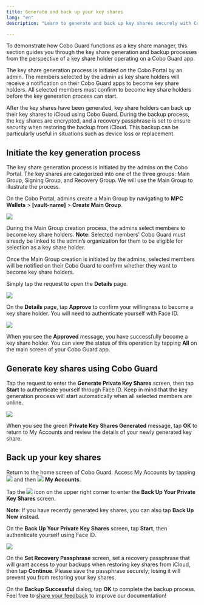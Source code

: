 ```yaml
---
title: Generate and back up your key shares
lang: "en"
description: "Learn to generate and back up key shares securely with Cobo Guard, ensuring your digital assets are protected during device changes."

---
```


To demonstrate how Cobo Guard functions as a key share manager, this section guides you through the key share generation and backup processes from the perspective of a key share holder operating on a Cobo Guard app.

The key share generation process is initiated on the Cobo Portal by an admin. The members selected by the admin as key share holders will receive a notification on their Cobo Guard apps to become key share holders. All selected members must confirm to become key share holders before the key generation process can start. 

After the key shares have been generated, key share holders can back up their key shares to iCloud using Cobo Guard. During the backup process, the key shares are encrypted, and a recovery passphrase is set to ensure security when restoring the backup from iCloud. This backup can be particularly useful in situations such as device loss or replacement.

## Initiate the key generation process
The key share generation process is initiated by the admins on the Cobo Portal. The key shares are categorized into one of the three groups: Main Group, Signing Group, and Recovery Group. We will use the Main Group to illustrate the process.

On the Cobo Portal, admins create a Main Group by navigating to **MPC Wallets** > **[vault-name]** > **Create Main Group**.

<img src="/en/images/cobo-guard/common/createmaingroup.png" className="screenshot_full_screen"></img>

During the Main Group creation process, the admins select members to become key share holders. **Note**: Selected members' Cobo Guard must already be linked to the admin’s organization for them to be eligible for selection as a key share holder.

Once the Main Group creation is initiated by the admins, selected members will be notified on their Cobo Guard to confirm whether they want to become key share holders.

Simply tap the request to open the **Details** page.

<img src="/en/images/cobo-guard/common/become.png" className="screenshot_nav_bar"></img>

On the **Details** page, tap **Approve** to confirm your willingness to become a key share holder. You will need to authenticate yourself with Face ID.

<img src="/en/images/cobo-guard/common/become1.png" className="screenshot_nav_bar"></img>

When you see the **Approved** message, you have successfully become a key share holder. You can view the status of this operation by tapping **All** on the main screen of your Cobo Guard app.

## Generate key shares using Cobo Guard
Tap the request to enter the **Generate Private Key Shares** screen, then tap **Start** to authenticate yourself through Face ID. Keep in mind that the key generation process will start automatically when all selected members are online.

<img src="/en/images/cobo-guard/common/keygen.png" className="screenshot_nav_bar"></img>

When you see the green **Private Key Shares Generated** message, tap **OK** to return to My Accounts and review the details of your newly generated key share.

## Back up your key shares
Return to the home screen of Cobo Guard. Access My Accounts by tapping <img src="/en/images/cobo-guard/common/icon_menu.svg" className="icon"></img> and then <img src="/en/images/cobo-guard/common/icon_account.svg" className="icon"></img> **My Accounts**.

Tap the <img src="/en/images/cobo-guard/common/icon_cloud.svg" className="icon"></img> icon on the upper right corner to enter the **Back Up Your Private Key Shares** screen.

**Note**: If you have recently generated key shares, you can also tap **Back Up Now** instead.

On the **Back Up Your Private Key Shares** screen, tap **Start**, then authenticate yourself using Face ID.

<img src="/en/images/cobo-guard/common/backup.png" className="screenshot_nav_bar"></img>

On the **Set Recovery Passphrase** screen, set a recovery passphrase that will grant access to your backups when restoring key shares from iCloud, then tap **Continue**.
<Warning>Please save the passphrase securely; losing it will prevent you from restoring your key shares.</Warning>

On the **Backup Successful** dialog, tap **OK** to complete the backup process.
<Tip>Feel free to [share your feedback](https://forms.zohopublic.com/cobo/form/DocumentFeedbackForm/formperma/QvLOhxJv1_JMsJ-1dleZ8Itb_7rzN-LtgvsDdxosoVI?referrername=manuals) to improve our documentation!</Tip>